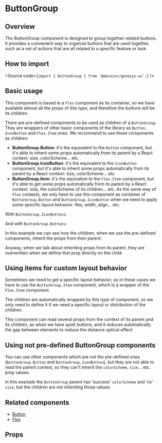 

<Meta of={Stories} />

# ButtonGroup

## Overview

The ButtonGroup component is designed to group together related buttons.
It provides a convenient way to organize buttons that are used together,
such as a set of actions that are all related to a specific feature or task.

## How to import

<Source code={`import { ButtonGroup } from '@devoinc/genesys-ui';`} />

## Basic usage

This component is based in a `Flex` component as its container, so we have available almost all the props
of this type, and therefore the buttons will be its children.

There are pre-defined components to be used as children of a `ButtonGroup`. They are
wrappers of other basic components of the library as `Button`, `IconButton` and `Flex.Item`
ones. We recommend to use these components as children:

- **ButtonGroup.Button**: it's the equivalent to the `Button` component, but it's able to
  inherit some props automatically from its parent by a React context: size, colorScheme... etc.
- **ButtonGroup.IconButton**: it's the equivalent to the `IconButton` component, but it's able to
  inherit some props automatically from its parent by a React context: size, colorScheme... etc.
- **ButtonGroup.Item**: it's the equivalent to the `Flex.Item` component, but it's able to
  get some props automatically from its parent by a React context: size, the colorScheme of its children... etc.
  As the same way of `Flex` contexts, we only have to use this component as container of `ButtonGroup.Button` and
  `ButtonGroup.IconButton` when we need to apply some specific layout behavior: flex, width, align... etc.

With `ButtonGroup.IconButtons`:

<Canvas of={Stories.Base} />

And with `ButtonGroup.Buttons`:

<Canvas of={Stories.WithButtons} />

In this example we can see how the children, when we use the pre-defined components,
inherit the props from their parent:

<Canvas of={Stories.InheritingFromParent} />

Anyway, when we talk about inheriting props from its parent, they are overwritten when we define that prop
directly on the child:

<Canvas of={Stories.SpecificChildPropValue} />

## Using items for custom layout behavior

Sometimes we need to get a specific layout behavior, so in these cases we have to use the `ButtonGroup.Item` component,
which is a wrapper of the `Flex.Item` component.

<Canvas of={Stories.Items} />

The children are automatically wrapped by this type of component, so we only need to define it if we need a specific
layout or distribution of the children.

This component can read several props from the context of its parent and its children, as when we have quiet buttons,
and it reduces automatically the gap between elements to reduce the distance optical effect.

<Canvas of={Stories.ItemsWithQuiet} />

## Using not pre-defined ButtonGroup components

You can use other components which are not the pre-defined ones (`ButtonGroup.Button` and `ButtonGroup.IconButton`),
but they are not able to read the parent context, so they can't inherit the `colorScheme`, `size`... etc. prop values.

In this example the `ButtonGroup` parent has 'success' `colorScheme` and 'xs' `size`, but the children
are not inheriting those values:

<Canvas of={Stories.ItemsWithQuietOtherComponents} />

## Related components

- [Button](?path=/docs/components-core-button-button--docs)
- [Flex](?path=/docs/components-core-layout-flex-flex--docs)

## Props

<ArgTypes of={Stories} />

